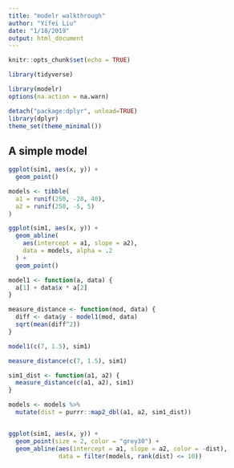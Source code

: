```yaml
---
title: "modelr walkthrough"
author: "Yifei Liu"
date: "1/18/2019"
output: html_document
---
```


```r
knitr::opts_chunk$set(echo = TRUE)
```




```r
library(tidyverse)

library(modelr) 
options(na.action = na.warn)

detach("package:dplyr", unload=TRUE)
library(dplyr)
theme_set(theme_minimal())

```

## A simple model


```r
ggplot(sim1, aes(x, y)) +
  geom_point()

models <- tibble(
  a1 = runif(250, -20, 40),
  a2 = runif(250, -5, 5)
)

ggplot(sim1, aes(x, y)) +
  geom_abline(
    aes(intercept = a1, slope = a2),
    data = models, alpha = .2
  ) +
  geom_point()

model1 <- function(a, data) {
  a[1] + data$x * a[2]
}

measure_distance <- function(mod, data) {
  diff <- data$y - model1(mod, data)
  sqrt(mean(diff^2))
}

model1(c(7, 1.5), sim1)

measure_distance(c(7, 1.5), sim1)

sim1_dist <- function(a1, a2) {
  measure_distance(c(a1, a2), sim1)
}

models <- models %>%
  mutate(dist = purrr::map2_dbl(a1, a2, sim1_dist))


ggplot(sim1, aes(x, y)) +
  geom_point(size = 2, color = "grey30") +
  geom_abline(aes(intercept = a1, slope = a2, color = -dist),
              data = filter(models, rank(dist) <= 10))



```













